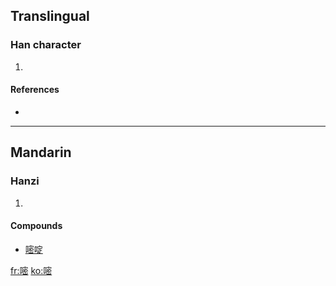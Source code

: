 ==Translingual==

===Han character===
{{Han char|rn=30|rad=口|as=11|sn=14|four=6307<sub>3</sub>|canj=口十心山 (RJPU), X口十心山 (XRJPU)}}

# {{defn|Han|sort=口11}}

====References====
* {{Han ref|kx=0206.201|hdz=10679.070|uh=5627|ud=22055|bh=E147|bd=57671}}

----

==Mandarin==

===Hanzi===
{{cmn-hanzi|pin=[[mī]] ([[mi1]])|wg=mi<sup>1</sup>}}

# {{defn|Mandarin}}

====Compounds====
* [[嘧啶]]

[[fr:嘧]]
[[ko:嘧]]
